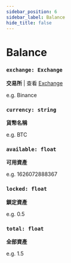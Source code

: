 ```yaml
---
sidebar_position: 6
sidebar_label: Balance
hide_title: false
---
```



# Balance

### `exchange: Exchange`

**交易所** | 查看 [Exchange](/docs/developer/api/python/ca-objects/exchange)

e.g. Binance

### `currency: string`

**貨幣名稱**

e.g. BTC

### `available: float`

**可用資產**

e.g. 1626072888367

### `locked: float`

**鎖定資產**

e.g. 0.5

### `total: float`

**全部資產**

e.g. 1.5

